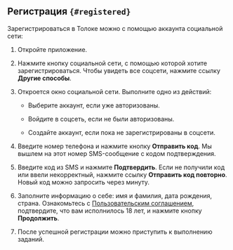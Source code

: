 ## Регистрация `{#registered}`

Зарегистрироваться в Толоке можно с помощью аккаунта социальной сети:

1. Откройте приложение.

2. Нажмите кнопку социальной сети, с помощью которой хотите зарегистрироваться. Чтобы увидеть все соцсети, нажмите ссылку **Другие способы**.

3. Откроется окно социальной сети. Выполните одно из действий:

    - Выберите аккаунт, если уже авторизованы.

    - Войдите в соцсеть, если не были авторизованы.

    - Создайте аккаунт, если пока не зарегистрированы в соцсети.

4. Введите номер телефона и нажмите кнопку **Отправить код**. Мы вышлем на этот номер SMS-сообщение с кодом подтверждения.

5. Введите код из SMS и нажмите **Подтвердить**. Если не получили код или ввели некорректный, нажмите ссылку **Отправить код повторно**. Новый код можно запросить через минуту.

6. Заполните информацию о себе: имя и фамилия, дата рождения, страна. Ознакомьтесь с [Пользовательским соглашением](https://join.toloka.ai/legal/user-agreement-ru/), подтвердите, что вам исполнилось 18 лет, и нажмите кнопку **Продолжить**.

7. После успешной регистрации можно приступить к выполнению заданий.
